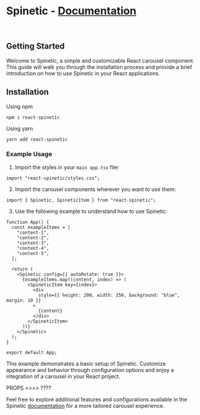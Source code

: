 
<Meta title="Getting Started" />

# Spinetic - [Documentation](?path=/docs/spinetic--documentation)

<br />

## Getting Started

Welcome to Spinetic, a simple and customizable React carousel component.
This guide will walk you through the installation process and provide a brief introduction on how to use
Spinetic in your React applications.

## Installation

Using npm

```shell
npm i react-spinetic
```

Using yarn

```shell
yarn add react-spinetic
```

### Example Usage

1. Import the styles in your `main app.tsx` file:

```tsx
import "react-spinetic/styles.css";
```

2. Import the carousel components wherever you want to use them:

```tsx
import { Spinetic, SpineticItem } from "react-spinetic";
```

3. Use the following example to understand how to use Spinetic:

```tsx
function App() {
  const exampleItems = [
    "content-1",
    "content-2",
    "content-3",
    "content-4",
    "content-5",
  ];

  return (
    <Spinetic config={{ autoRotate: true }}>
      {exampleItems.map((content, index) => (
        <SpineticItem key={index}>
          <div
            style={{ height: 200, width: 250, background: "blue", margin: 10 }}
          >
            {content}
          </div>
        </SpineticItem>
      ))}
    </Spinetic>
  );
}

export default App;
```

This example demonstrates a basic setup of Spinetic. Customize appearance and behavior through configuration options and enjoy a integration of a carousel in your React project.


PROPS >>>> ????





Feel free to explore additional features and configurations available in the Spinetic [documentation](?path=/docs/spinetic--documentation) for a more tailored carousel experience.
